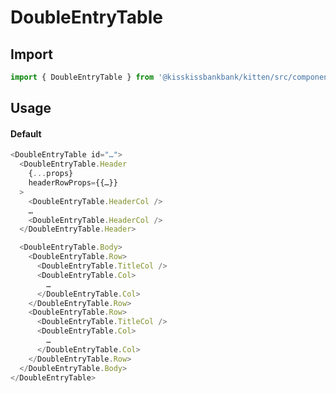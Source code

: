 
<Meta title="Tables/DoubleEntryTable" component={DoubleEntryTable} />

# DoubleEntryTable

<Canvas>
  <Story name="DoubleEntryTable" story={stories.Default} />
</Canvas>

## Import

```js
import { DoubleEntryTable } from '@kisskissbankbank/kitten/src/components/tables/double-entry-table'
```

## Usage

#### Default

```js
<DoubleEntryTable id="…">
  <DoubleEntryTable.Header
    {...props}
    headerRowProps={{…}}
  >
    <DoubleEntryTable.HeaderCol />
    …
    <DoubleEntryTable.HeaderCol />
  </DoubleEntryTable.Header>

  <DoubleEntryTable.Body>
    <DoubleEntryTable.Row>
      <DoubleEntryTable.TitleCol />
      <DoubleEntryTable.Col>
        …
      </DoubleEntryTable.Col>
    </DoubleEntryTable.Row>
    <DoubleEntryTable.Row>
      <DoubleEntryTable.TitleCol />
      <DoubleEntryTable.Col>
        …
      </DoubleEntryTable.Col>
    </DoubleEntryTable.Row>
  </DoubleEntryTable.Body>
</DoubleEntryTable>
```
